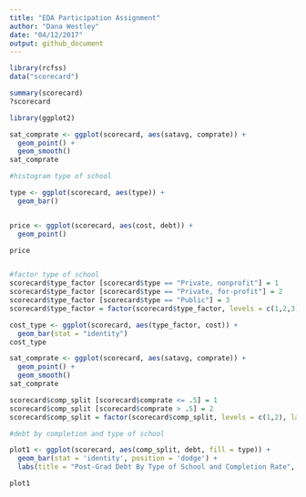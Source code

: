 ```yaml
---
title: "EDA Participation Assignment"
author: "Dana Westley"
date: "04/12/2017"
output: github_document
---
```


```r
library(rcfss)
data("scorecard")

summary(scorecard)
?scorecard

library(ggplot2)

sat_comprate <- ggplot(scorecard, aes(satavg, comprate)) + 
  geom_point() + 
  geom_smooth()
sat_comprate

#histogram type of school

type <- ggplot(scorecard, aes(type)) +
  geom_bar()


price <- ggplot(scorecard, aes(cost, debt)) +
  geom_point()

price


#factor type of school
scorecard$type_factor [scorecard$type == "Private, nonprofit"] = 1
scorecard$type_factor [scorecard$type == "Private, for-profit"] = 2
scorecard$type_factor [scorecard$type == "Public"] = 3
scorecard$type_factor = factor(scorecard$type_factor, levels = c(1,2,3), labels = c("Private Non", "Private For", "Public"))

cost_type <- ggplot(scorecard, aes(type_factor, cost)) +
  geom_bar(stat = "identity")
cost_type

sat_comprate <- ggplot(scorecard, aes(satavg, comprate)) + 
  geom_point() + 
  geom_smooth()
sat_comprate

scorecard$comp_split [scorecard$comprate <= .5] = 1
scorecard$comp_split [scorecard$comprate > .5] = 2
scorecard$comp_split = factor(scorecard$comp_split, levels = c(1,2), labels = c("Under 50%", "Over 50%"))

#debt by completion and type of school

plot1 <- ggplot(scorecard, aes(comp_split, debt, fill = type)) + 
  geom_bar(stat = 'identity', position = 'dodge') + 
  labs(title = "Post-Grad Debt By Type of School and Completion Rate", y = "Debt", x = "Completion Rate")

plot1

```
